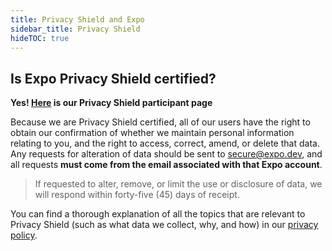 ```yaml
---
title: Privacy Shield and Expo
sidebar_title: Privacy Shield
hideTOC: true
---
```



## Is Expo Privacy Shield certified?

**Yes! [Here](https://www.privacyshield.gov/participant?id=a2zt00000004ooyAAA&status=Active) is our Privacy Shield participant page**

Because we are Privacy Shield certified, all of our users have the right to obtain our confirmation of whether we maintain personal information relating to you, and the right to access, correct, amend, or delete that data. Any requests for alteration of data should be sent to secure@expo.dev, and all requests **must come from the email associated with that Expo account**.

> If requested to alter, remove, or limit the use or disclosure of data, we will respond within forty-five (45) days of receipt.

You can find a thorough explanation of all the topics that are relevant to Privacy Shield (such as what data we collect, why, and how) in our [privacy policy](https://expo.dev/privacy).

<BoxLink
  title="www.privacyshield.gov"
  description="For more information about Privacy Shield, see www.privacyshield.gov."
  href="https://www.privacyshield.gov/welcome"
/>
